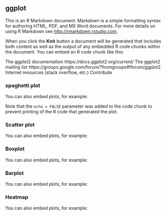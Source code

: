 
 

## ggplot 

This is an R Markdown document. Markdown is a simple formatting syntax for authoring HTML, PDF, and MS Word documents. For more details on using R Markdown see <http://rmarkdown.rstudio.com>.

When you click the **Knit** button a document will be generated that includes both content as well as the output of any embedded R code chunks within the document. You can embed an R code chunk like this:


 The ggplot2 documentation  https://docs.ggplot2.org/current/
The ggplot2 mailing list     https://groups.google.com/forum/?fromgroups#!forum/ggplot2
Internet resources (stack overflow, etc.)
Contribute
 
 
 
 
 

### spaghetti plot

You can also embed plots, for example:
 

Note that the `echo = FALSE` parameter was added to the code chunk to prevent printing of the R code that generated the plot.

### Scatter plot

You can also embed plots, for example:


### Boxplot

You can also embed plots, for example:


### Barplot

You can also embed plots, for example:
 

### Heatmap

You can also embed plots, for example:
